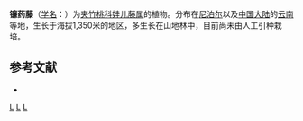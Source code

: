 {{Speciesbox 
| taxon = Tylophora yunnanense
| authority = [[蒋英_(植物学家)|Tsiang]]
}}

'''镰药藤'''（[[学名|学名]]：{{lang|la|''Tylophora yunnanense''}}）为[[夹竹桃科|夹竹桃科]][[娃儿藤属|娃儿藤属]]的植物。分布在[[尼泊尔|尼泊尔]]以及[[中国大陆|中国大陆]]的[[云南|云南]]等地，生长于海拔1,350米的地区，多生长在山地林中，目前尚未由人工引种栽培。

== 参考文献 ==
<div class="references-small">
* {{cite web| url =http://www.bioinfo.cn/db05/KmzwSpecies.php?action=view&id=1013| title =镰药藤| work =《中国高等植物数据库全库》| publisher =中国科学院微生物研究所| author =昆明植物研究所| accessdate =2009-02-22| deadurl =yes| archiveurl =https://web.archive.org/web/20160305000914/http://www.bioinfo.cn/db05/KmzwSpecies.php?action=view&id=1013| archivedate =2016-03-05}}
</div>
{{Taxonbar}}

[[Category:娃儿藤属|L]]
[[Category:尼泊尔植物|L]]
[[Category:云南植物|L]]